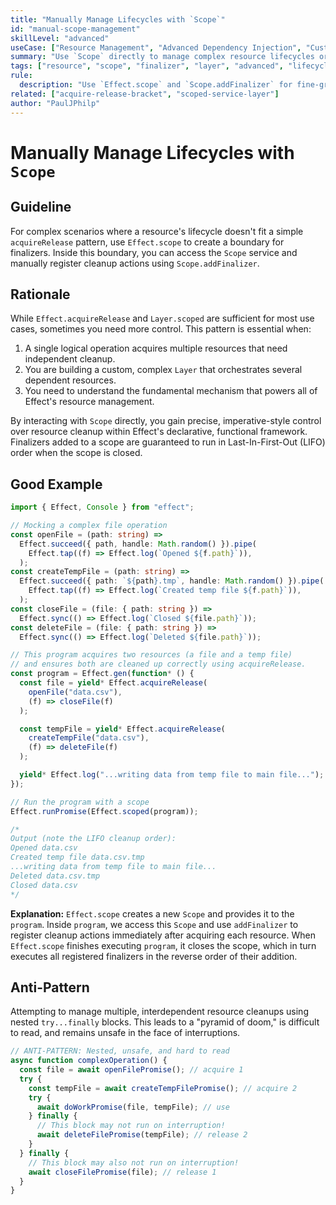 ```yaml
---
title: "Manually Manage Lifecycles with `Scope`"
id: "manual-scope-management"
skillLevel: "advanced"
useCase: ["Resource Management", "Advanced Dependency Injection", "Custom Layers"]
summary: "Use `Scope` directly to manage complex resource lifecycles or when building custom layers."
tags: ["resource", "scope", "finalizer", "layer", "advanced", "lifecycle"]
rule:
  description: "Use `Effect.scope` and `Scope.addFinalizer` for fine-grained control over resource cleanup."
related: ["acquire-release-bracket", "scoped-service-layer"]
author: "PaulJPhilp"
---
```


# Manually Manage Lifecycles with `Scope`

## Guideline

For complex scenarios where a resource's lifecycle doesn't fit a simple `acquireRelease` pattern, use `Effect.scope` to create a boundary for finalizers. Inside this boundary, you can access the `Scope` service and manually register cleanup actions using `Scope.addFinalizer`.

## Rationale

While `Effect.acquireRelease` and `Layer.scoped` are sufficient for most use cases, sometimes you need more control. This pattern is essential when:
1.  A single logical operation acquires multiple resources that need independent cleanup.
2.  You are building a custom, complex `Layer` that orchestrates several dependent resources.
3.  You need to understand the fundamental mechanism that powers all of Effect's resource management.

By interacting with `Scope` directly, you gain precise, imperative-style control over resource cleanup within Effect's declarative, functional framework. Finalizers added to a scope are guaranteed to run in Last-In-First-Out (LIFO) order when the scope is closed.

## Good Example

```typescript
import { Effect, Console } from "effect";

// Mocking a complex file operation
const openFile = (path: string) =>
  Effect.succeed({ path, handle: Math.random() }).pipe(
    Effect.tap((f) => Effect.log(`Opened ${f.path}`)),
  );
const createTempFile = (path: string) =>
  Effect.succeed({ path: `${path}.tmp`, handle: Math.random() }).pipe(
    Effect.tap((f) => Effect.log(`Created temp file ${f.path}`)),
  );
const closeFile = (file: { path: string }) =>
  Effect.sync(() => Effect.log(`Closed ${file.path}`));
const deleteFile = (file: { path: string }) =>
  Effect.sync(() => Effect.log(`Deleted ${file.path}`));

// This program acquires two resources (a file and a temp file)
// and ensures both are cleaned up correctly using acquireRelease.
const program = Effect.gen(function* () {
  const file = yield* Effect.acquireRelease(
    openFile("data.csv"),
    (f) => closeFile(f)
  );

  const tempFile = yield* Effect.acquireRelease(
    createTempFile("data.csv"),
    (f) => deleteFile(f)
  );

  yield* Effect.log("...writing data from temp file to main file...");
});

// Run the program with a scope
Effect.runPromise(Effect.scoped(program));

/*
Output (note the LIFO cleanup order):
Opened data.csv
Created temp file data.csv.tmp
...writing data from temp file to main file...
Deleted data.csv.tmp
Closed data.csv
*/
```

**Explanation:**
`Effect.scope` creates a new `Scope` and provides it to the `program`. Inside `program`, we access this `Scope` and use `addFinalizer` to register cleanup actions immediately after acquiring each resource. When `Effect.scope` finishes executing `program`, it closes the scope, which in turn executes all registered finalizers in the reverse order of their addition.

## Anti-Pattern

Attempting to manage multiple, interdependent resource cleanups using nested `try...finally` blocks. This leads to a "pyramid of doom," is difficult to read, and remains unsafe in the face of interruptions.

```typescript
// ANTI-PATTERN: Nested, unsafe, and hard to read
async function complexOperation() {
  const file = await openFilePromise(); // acquire 1
  try {
    const tempFile = await createTempFilePromise(); // acquire 2
    try {
      await doWorkPromise(file, tempFile); // use
    } finally {
      // This block may not run on interruption!
      await deleteFilePromise(tempFile); // release 2
    }
  } finally {
    // This block may also not run on interruption!
    await closeFilePromise(file); // release 1
  }
}
```